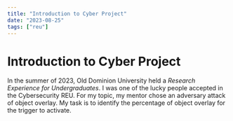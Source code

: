 ```yaml
---
title: "Introduction to Cyber Project"
date: "2023-08-25"
tags: ["reu"]
---
```

# Introduction to Cyber Project
In the summer of 2023, Old Dominion University held a *Research Experience for Undergraduates*. 
I was one of the lucky people accepted in the Cybersecurity REU. 
For my topic, my mentor chose an adversary attack of object overlay.
My task is to identify the percentage of object overlay for the trigger to activate.
